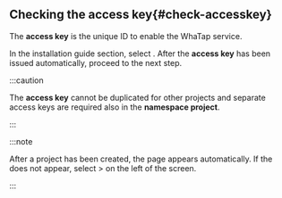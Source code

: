 ## Checking the access key{#check-accesskey}

The **access key** is the unique ID to enable the WhaTap service.  

In the installation guide section, select <cmdname sid="issue_project_access_key" className="uitext" />. After the **access key** has been issued automatically, proceed to the next step.

<InDoc product='kubernetes'>

:::caution

The **access key** cannot be duplicated for other projects and separate access keys are required also in the **namespace project**.

:::

</InDoc>

:::note

After a project has been created, the <cmdname sid="agent_installation" className="uitext" /> page appears automatically. If the <cmdname sid="agent_installation" className="uitext" /> does not appear, select <cmdname sid="management" className="uitext" /> > <cmdname sid="agent_installation" className="uitext" /> on the left of the screen.

:::
